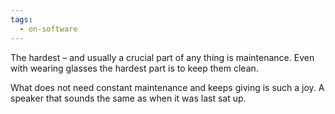 ```yaml
---
tags:
  - on-software
---
```


The hardest – and usually a crucial part of any thing is maintenance.
Even with wearing glasses the hardest part is to keep them clean.

What does not need constant maintenance and keeps giving is such a joy.
A speaker that sounds the same as when it was last sat up.

